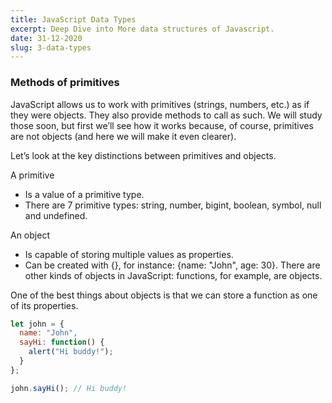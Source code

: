 ```yaml
---
title: JavaScript Data Types
excerpt: Deep Dive into More data structures of Javascript.
date: 31-12-2020
slug: 3-data-types
---
```


### Methods of primitives

JavaScript allows us to work with primitives (strings, numbers, etc.) as if they were objects. They also provide methods to call as such. We will study those soon, but first we’ll see how it works because, of course, primitives are not objects (and here we will make it even clearer).

Let’s look at the key distinctions between primitives and objects.

A primitive

-   Is a value of a primitive type.
-   There are 7 primitive types: string, number, bigint, boolean, symbol, null and undefined.

An object

-   Is capable of storing multiple values as properties.
-   Can be created with {}, for instance: {name: "John", age: 30}. There are other kinds of objects in JavaScript: functions, for example, are objects.

One of the best things about objects is that we can store a function as one of its properties.

```js:index.js
let john = {
  name: "John",
  sayHi: function() {
    alert("Hi buddy!");
  }
};

john.sayHi(); // Hi buddy!
```
